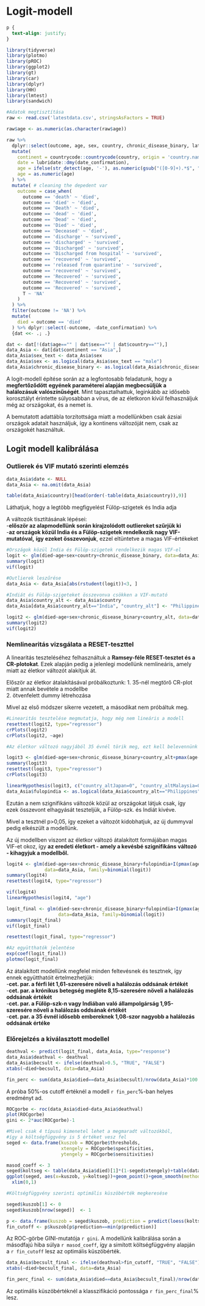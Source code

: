 # Logit-modell {#Chapter-3}

```css
p {
  text-align: justify;
}
```

```r
library(tidyverse)
library(plotmo)
library(pROC)
library(ggplot2)
library(gt)
library(car)
library(dplyr)
library(HH)
library(lmtest)
library(sandwich)
```


```r
#Adatok megtisztítása
raw <- read.csv('latestdata.csv', stringsAsFactors = TRUE) 

raw$age <- as.numeric(as.character(raw$age))

raw %>% 
  dplyr::select(outcome, age, sex, country, chronic_disease_binary, latitude, longitude, date_confirmation) %>% 
  mutate(
    continent = countrycode::countrycode(country, origin = 'country.name', destination = 'continent'),
    date = lubridate::dmy(date_confirmation),
    age = ifelse(str_detect(age, '-'), as.numeric(gsub("([0-9]+).*$", "\\1", age)) + 5, age),
    age = as.numeric(age)
  ) %>% 
  mutate( # cleaning the depedent var
    outcome = case_when(
      outcome == 'death' ~ 'died',
      outcome == 'died' ~ 'died', 
      outcome == 'Death' ~ 'died',
      outcome == 'dead' ~ 'died',
      outcome == 'Dead' ~ 'died',
      outcome == 'Died' ~ 'died',
      outcome == 'Deceased' ~ 'died',
      outcome == 'discharge' ~ 'survived',
      outcome == 'discharged' ~ 'survived',
      outcome == 'Discharged' ~ 'survived',
      outcome == 'Discharged from hospital' ~ 'survived',
      outcome == 'recovered' ~ 'survived',
      outcome == 'released from quarantine' ~ 'survived',
      outcome == 'recovered' ~ 'survived',
      outcome == 'Recovered' ~ 'survived',
      outcome == 'Recovered' ~ 'survived',
      outcome == 'Recovered' ~ 'survived',
      T ~ 'NA'
    )
  ) %>% 
  filter(outcome != 'NA') %>% 
  mutate(
    died = outcome == 'died'
  ) %>% dplyr::select(-outcome, -date_confirmation) %>% 
  {dat <<- .; .}

dat <- dat[!(dat$age=="" | dat$sex=="" | dat$country==""),]
data_Asia <- dat[dat$continent == "Asia",]
data_Asia$sex_text <- data_Asia$sex
data_Asia$sex <- as.logical(data_Asia$sex_text == "male")
data_Asia$chronic_disease_binary <- as.logical(data_Asia$chronic_disease_binary == "True")
```

A logit-modell építése során az a legfontosabb feladatunk, hogy a **megfertőződött**
**egyének paraméterei alapján megbecsüljük a halálozásuk valószínűségét**. Mint tapasztalhattuk,
leginkább az idősebb korosztályt érintette súlyosabban a vírus, de az életkoron kívül
felhasználjuk még az országokat, és a nemet is.

A bemutatott adattábla torzítottsága miatt a modellünkben csak ázsiai országok adatait
használjuk, így a kontinens változóját nem, csak az országokét használtuk.


## Logit modell kalibrálása

### Outlierek és VIF mutató szerinti elemzés

```r
data_Asia$date <- NULL
data_Asia <- na.omit(data_Asia)

table(data_Asia$country)[head(order(-table(data_Asia$country)),9)]


```

Láthatjuk, hogy a legtöbb megfigyelést Fülöp-szigetek és India adja

A változók tisztításának lépései:\
-**először az alapmodellünk során kirajzolódott outliereket szűrjük ki **\
-**az országok közül India és a Fülöp-szigetek rendelkezik nagy VIF-mutatóval,**
**így ezeket összevonjuk**, ezzel eltüntetve a magas VIF-értékeket\


```r
#Országok közül India és Fülöp-szigetek rendelkezik magas VIF-el
logit <- glm(died~age+sex+country+chronic_disease_binary, data=data_Asia, family=binomial(logit))
summary(logit)
vif(logit)

#Outlierek leszűrése
data_Asia <- data_Asia[abs(rstudent(logit))<3, ]

#Indiát és Fülöp-szigeteket összevonva csökken a VIF-mutató
data_Asia$country_alt <- data_Asia$country
data_Asia[data_Asia$country_alt=="India", "country_alt"] <- "Philippines"

logit2 <- glm(died~age+sex+chronic_disease_binary+country_alt, data=data_Asia, family=binomial(logit))
summary(logit2)
vif(logit2)

```


### Nemlinearitás vizsgálata a RESET-teszttel

A linearitás teszteléséhez felhasználtuk a **Ramsey-féle RESET-tesztet és a CR-plotokat**.
Ezek alapján pedig a jelenlegi modellünk nemlineáris, amely miatt az életkor változót alakítjuk át.

Először az életkor átalakításával próbálkoztunk:
1. 35-nél megtörő CR-plot miatt annak bevétele a modellbe\
2. ötvenfelett dummy létrehozása\

Mivel az első módszer sikerre vezetett, a másodikat nem próbáltuk meg.

```r
#Linearitás tesztelése megmutatja, hogy még nem lineáris a modell
resettest(logit2, type="regressor")
crPlots(logit2)
crPlots(logit2, ~age)

#Az életkor változó nagyjából 35 évnél törik meg, ezt kell belevennünk a modellbe

logit3 <- glm(died~age+sex+chronic_disease_binary+country_alt+pmax(age-35,0), data=data_Asia, family=binomial(logit))
summary(logit3)
resettest(logit3, type="regressor")
crPlots(logit3)

```




```r

linearHypothesis(logit3, c("country_altJapan=0", "country_altMalaysia=0", "country_altNepal=0", "country_altVietnam=0", "country_altSingapore=0", "country_altSouth Korea=0", "country_altThailand=0"))
data_Asia$fulopindia <- as.logical(data_Asia$country_alt=="Philippines")
```

Ezután a nem szignifikáns változók közül az országokat látjuk csak, így ezek 
összevont elhagyását teszteljük, a Fülöp-szk. és Indiát kivéve.

Mivel a tesztnél p>0,05, így ezeket a változót kidobhatjuk, 
az új dummyval pedig elkészült a modellünk.


Az új modellben viszont az életkor változó átalakított formájában magas VIF-et okoz, 
így **az eredeti életkort - amely a kevésbé szignifikáns változó - kihagyjuk a modellből.**

```r
logit4 <- glm(died~age+sex+chronic_disease_binary+fulopindia+I(pmax(age-35,0)), 
              data=data_Asia, family=binomial(logit))
summary(logit4)
resettest(logit4, type="regressor")

vif(logit4)
linearHypothesis(logit4, "age")

```



```r
logit_final <- glm(died~sex+chronic_disease_binary+fulopindia+I(pmax(age-35,0)), 
                   data=data_Asia, family=binomial(logit))
summary(logit_final)
vif(logit_final)

resettest(logit_final, type="regressor")
```


```r
#Az együtthatók jelentése
exp(coef(logit_final))
plotmo(logit_final)

```

Az átalakított modellünk megfelel minden feltevésnek és tesztnek, így ennek 
együtthatóit értelmezhetjük:\
-**cet. par. a férfi lét 1,61-szeresére növeli a halálozás oddsának értékét**\
-**cet. par. a krónikus betegség megléte 8,15-szeresére növeli a halálozás oddsának értékét**\
-**cet. par. a Fülöp-szk-n vagy Indiában való állampolgárság 1,95-szeresére növeli a halálozás oddsának értékét**\
-**cet. par. a 35 évnél idősebb embereknek 1,08-szor nagyobb a halálozás oddsának értéke**\

### Előrejelzés a kiválasztott modellel

```r
deathval <- predict(logit_final, data_Asia, type="response")
data_Asia$deathval <- deathval
data_Asia$becsult <- ifelse(deathval>0.5, "TRUE", "FALSE")
xtabs(~died+becsult, data=data_Asia)

fin_perc <- sum(data_Asia$died==data_Asia$becsult)/nrow(data_Asia)*100
```
A próba 50%-os cutoff értéknél a modell `r fin_perc`%-ban helyes eredményt ad.


```r
ROCgorbe <- roc(data_Asia$died~data_Asia$deathval)
plot(ROCgorbe)
gini <- 2*auc(ROCgorbe)-1

#Mivel csak 4 típusú kimenetel lehet a megmaradt változókból, 
#így a költségfüggvény is 5 értéket vesz fel
seged <- data.frame(kuszob = ROCgorbe$thresholds, 
                    xtengely = ROCgorbe$specificities, 
                    ytengely = ROCgorbe$sensitivities)

masod_coeff <- 3
seged$koltseg <- table(data_Asia$died)[1]*(1-seged$xtengely)+table(data_Asia$died)[2]*(1-seged$ytengely)*masod_coeff
ggplot(seged, aes(x=kuszob, y=koltseg))+geom_point()+geom_smooth(method = "loess")+
  xlim(0,1)

#Költségfüggvény szerinti optimális küszöbérték megkeresése

seged$kuszob[1] <- 0
seged$kuszob[nrow(seged)]  <- 1

p <- data.frame(kuszob = seged$kuszob, prediction = predict(loess(koltseg~kuszob, data = seged)))
fin_cutoff <- p$kuszob[p$prediction==min(p$prediction)]

```

Az ROC-görbe GINI-mutatója `r gini`.
A modellünk kalibrálása során a másodfajú hiba súlya `r masod_coeff`, így a
simított költségfüggvény alapján a `r fin_cutoff` lesz az optimális küszöbérték.

```r

data_Asia$becsult_final <- ifelse(deathval>fin_cutoff, "TRUE", "FALSE")
xtabs(~died+becsult_final, data=data_Asia)

fin_perc_final <- sum(data_Asia$died==data_Asia$becsult_final)/nrow(data_Asia)*100

```


Az optimális küszöbértéknél a klasszifikáció pontossága `r fin_perc_final`% lesz.
